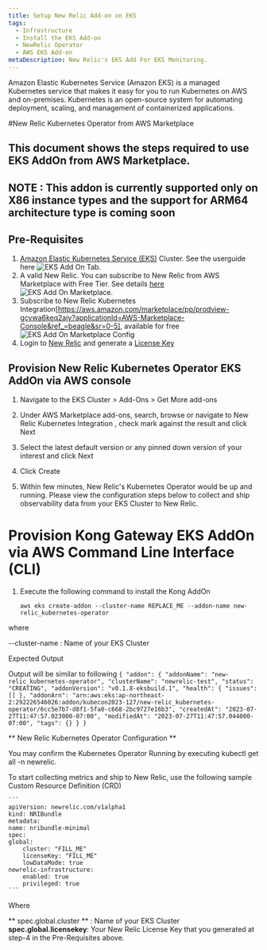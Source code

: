```yaml
---
title: Setup New Relic Add-on on EKS
tags:
  - Infrastructure
  - Install the EKS Add-on
  - NewRelic Operator
  - AWS EKS Add-on
metaDescription: New Relic's EKS Add For EKS Monitoring.
---
```





<CollapserGroup>
  <Collapser
    id="what-is-extension"
    title="What is an AWS EKS?"
  >
    Amazon Elastic Kubernetes Service (Amazon EKS) is a managed Kubernetes service that makes it easy for you to run Kubernetes on AWS and on-premises. Kubernetes is an open-source system for automating deployment, scaling, and management of containerized applications.
  </Collapser>
</CollapserGroup>

#New Relic Kubernetes Operator from AWS Marketplace

## This document shows the steps required to use EKS AddOn from AWS Marketplace.
## **NOTE : This addon is currently supported only on X86 instance types and the support for ARM64 architecture type is coming soon**

## Pre-Requisites
1. [Amazon Elastic Kubernetes Service (EKS)](https://docs.aws.amazon.com/eks/latest/userguide/what-is-eks.html) Cluster. See the userguide here
    <img
      title="eksAddOnTab.png"
      alt="EKS Add On Tab."
      src={eksAddOnTab}
    />
2. A valid New Relic. You can subscribe to New Relic from AWS Marketplace with Free Tier. See details [here](https://aws.amazon.com/marketplace/pp/prodview-ov56chowabeb4?sr=0-3&ref_=beagle&applicationId=AWS-Marketplace-Console)
    <img
      title="eksAddOnMarketplace.png"
      alt="EKS Add On Marketplace."
      src={eksAddOnMarketplace}
    />
3. Subscribe to New Relic Kubernetes Integration[https://aws.amazon.com/marketplace/pp/prodview-gcywa6keq2ajy?applicationId=AWS-Marketplace-Console&ref_=beagle&sr=0-5], available for free
    <img
      title="eksAddOnMarketplaceConfig.png"
      alt="EKS Add On Marketplace Config"
      src={eksAddOnMarketplaceConfig}
    />
4. Login to [New Relic](https://one.newrelic.com/) and generate a [License Key](https://one.newrelic.com/api-keys)

## Provision New Relic Kubernetes Operator EKS AddOn via AWS console
1. Navigate to the EKS Cluster > Add-Ons > Get More add-ons

2. Under AWS Marketplace add-ons, search, browse or navigate to New Relic Kubernetes Integration , check mark against the result and click Next

3. Select the latest default version or any pinned down version of your interest and click Next

4. Click Create

5. Within few minutes, New Relic's Kubernetes Operator would be up and running. Please view the configuration steps below to collect and ship observability data from your EKS Cluster to New Relic.


# Provision Kong Gateway EKS AddOn via AWS Command Line Interface (CLI)

1. Execute the following command to install the Kong AddOn
   ```
   aws eks create-addon --cluster-name REPLACE_ME --addon-name new-relic_kubernetes-operator
   ```
where

--cluster-name : Name of your EKS Cluster

Expected Output

Output will be similar to following
    ```
    {
        "addon": {
            "addonName": "new-relic_kubernetes-operator",
            "clusterName": "newrelic-test",
            "status": "CREATING",
            "addonVersion": "v0.1.8-eksbuild.1",
            "health": {
                "issues": []
            },
            "addonArn": "arn:aws:eks:ap-northeast-2:292226546026:addon/kubecon2023-127/new-relic_kubernetes-operator/6cc5e7b7-d8f1-5fa0-c668-2bc9727e16b3",
            "createdAt": "2023-07-27T11:47:57.023000-07:00",
            "modifiedAt": "2023-07-27T11:47:57.044000-07:00",
            "tags": {}
        }
    }
    ```

** New Relic Kubernetes Operator Configuration **

You may confirm the Kubernetes Operator Running by executing kubectl get all -n newrelic.

To start collecting metrics and ship to New Relic, use the following sample Custom Resource Definition (CRD)

    ```
    apiVersion: newrelic.com/v1alpha1
    kind: NRIBundle
    metadata:
    name: nribundle-minimal
    spec:
    global:
        cluster: "FILL_ME"
        licenseKey: "FILL_ME"
        lowDataMode: true
    newrelic-infrastructure:
        enabled: true
        privileged: true
    ```
Where

** spec.global.cluster ** : Name of your EKS Cluster **spec.global.licensekey**: Your New Relic License Key that you generated at step-4 in the Pre-Requisites above.